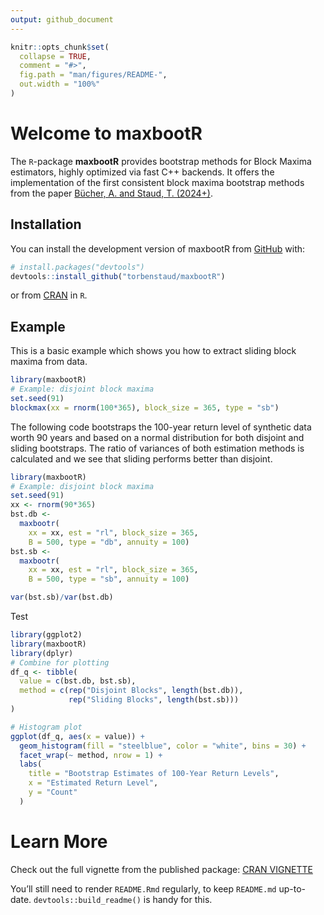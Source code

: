 ```yaml
---
output: github_document
---
```


<!-- README.md is generated from README.Rmd. Please edit that file -->

```r
knitr::opts_chunk$set(
  collapse = TRUE,
  comment = "#>",
  fig.path = "man/figures/README-",
  out.width = "100%"
)
```

# Welcome to maxbootR

<!-- badges: start -->

<!-- badges: end -->

The `R`-package **maxbootR** provides bootstrap methods for Block Maxima estimators, highly optimized via fast C++ backends. It offers the implementation of the first consistent block maxima bootstrap methods from the paper [Bücher, A. and Staud, T. (2024+)](https://arxiv.org/abs/2409.05529).

## Installation

You can install the development version of maxbootR from [GitHub](https://github.com/) with:

``` r
# install.packages("devtools")
devtools::install_github("torbenstaud/maxbootR")
```

or from [CRAN](https://cran.r-project.org/web/packages/maxbootR/index.html) in `R`.

## Example

This is a basic example which shows you how to extract sliding block maxima from data.

```r
library(maxbootR)
# Example: disjoint block maxima
set.seed(91)
blockmax(xx = rnorm(100*365), block_size = 365, type = "sb")
```

The following code bootstraps the 100-year return level of synthetic data worth 90 years and based on a normal distribution for both disjoint and sliding bootstraps. The ratio of variances of both estimation methods is calculated and we see that sliding performs better than disjoint.

```r
library(maxbootR)
# Example: disjoint block maxima
set.seed(91)
xx <- rnorm(90*365)
bst.db <- 
  maxbootr(
    xx = xx, est = "rl", block_size = 365, 
    B = 500, type = "db", annuity = 100) 
bst.sb <- 
  maxbootr(
    xx = xx, est = "rl", block_size = 365, 
    B = 500, type = "sb", annuity = 100) 

var(bst.sb)/var(bst.db)
```
Test
```r
library(ggplot2)
library(maxbootR)
library(dplyr)
# Combine for plotting
df_q <- tibble(
  value = c(bst.db, bst.sb),
  method = c(rep("Disjoint Blocks", length(bst.db)),
             rep("Sliding Blocks", length(bst.sb)))
)

# Histogram plot
ggplot(df_q, aes(x = value)) +
  geom_histogram(fill = "steelblue", color = "white", bins = 30) +
  facet_wrap(~ method, nrow = 1) +
  labs(
    title = "Bootstrap Estimates of 100-Year Return Levels",
    x = "Estimated Return Level",
    y = "Count"
  )
```

# Learn More

Check out the full vignette from the published package: [CRAN VIGNETTE](???)

You'll still need to render `README.Rmd` regularly, to keep `README.md` up-to-date. `devtools::build_readme()` is handy for this.

